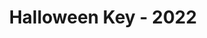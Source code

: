 ---
title: "Halloween Key - 2022"
images:
  color: "MUfCHtba5zu7fO2h06ttD2BEdGuJUmqb6KIMgNCvRw9W3Vck"
  item: "MUfCHtba5zu7e9qmdKFzXwvQsBGrRSkMJAq9nL0uKtI4Ypg5"
type: "key"
crate: "anniversary"
cratequantity: 2
multiinstance: true
multiinstanceuuid: "9894c98f-376d-4bd8-9991-c8b85095875f"
---